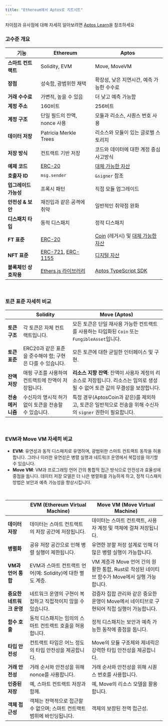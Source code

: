 ```yaml
---
title: "Ethereum에서 Aptos로 치트시트"
---
```


차이점과 유사점에 대해 자세히 알아보려면 [Aptos Learn](https://learn.aptoslabs.com/en/tutorials/ethereum-to-aptos-guide/cheat-sheet?workshop=eth-to-aptos)을 참조하세요

### 고수준 개요

| 기능                    | Ethereum                                                                                                                       | Aptos                                                                                                                                 |
| -------------------------- | ------------------------------------------------------------------------------------------------------------------------------ | ------------------------------------------------------------------------------------------------------------------------------------- |
| **스마트 컨트랙트**        | Solidity, EVM                                                                                                                  | Move, MoveVM                                                                                                                          |
| **장점**               | 성숙함, 광범위한 채택                                                                                                          | 확장성, 낮은 지연시간, 예측 가능한 수수료                                                                                            |
| **거래 수수료**       | 가변적, 높을 수 있음                                                                                                          | 더 낮고 예측 가능함                                                                                                            |
| **계정 주소**      | 160비트                                                                                                                        | 256비트                                                                                                                               |
| **계정 구조**      | 단일 필드의 잔액, nonce 사용                                                                                          | 모듈과 리소스, 시퀀스 번호 사용                                                                                           |
| **데이터 저장**           | Patricia Merkle Trees                                                                                                          | 리소스와 모듈이 있는 글로벌 스토리지                                                                                             |
| **저장 방식**        | 컨트랙트 기반 저장                                                                                                         | 코드와 데이터에 대한 계정 중심 사고방식                                                                                             |
| **예제 코드**           | [ERC-20](https://github.com/OpenZeppelin/openzeppelin-contracts/tree/master/contracts/token/ERC20)                             | [대체 가능한 자산](https://github.com/aptos-labs/aptos-core/blob/main/aptos-move/framework/aptos-framework/sources/fungible_asset.move) |
| **호출자 ID**              | `msg.sender`                                                                                                                   | `&signer` 참조                                                                                                                   |
| **업그레이드 가능성**         | 프록시 패턴                                                                                                                 | 직접 모듈 업그레이드                                                                                                                |
| **안전성 & 보안**  | 재진입과 같은 공격에 취약                                                                                          | 일반적인 취약점 완화                                                                                                      |
| **디스패치 타입**          | 동적 디스패치                                                                                                               | 정적 디스패치                                                                                                                       |
| **FT 표준**            | [ERC-20](https://docs.openzeppelin.com/contracts/4.x/erc20)                                                                    | [Coin](/ko/build/smart-contracts/aptos-coin) (레거시) 및 [대체 가능한 자산](/ko/build/smart-contracts/fungible-asset)                        |
| **NFT 표준**          | [ERC-721](https://docs.openzeppelin.com/contracts/4.x/erc721), [ERC-1155](https://docs.openzeppelin.com/contracts/4.x/erc1155) | [디지털 자산](/ko/build/smart-contracts/digital-asset)                                                                                 |
| **블록체인 상호작용** | [Ethers.js 라이브러리](https://docs.ethers.org/v6/)                                                                               | [Aptos TypeScript SDK](/ko/build/sdks/ts-sdk)                                                                                            |

<br />

### 토큰 표준 자세히 비교

|                        | Solidity                                                               | Move (Aptos)                                                                                                                                                         |
| ---------------------- | ---------------------------------------------------------------------- | -------------------------------------------------------------------------------------------------------------------------------------------------------------------- |
| **토큰 구조**    | 각 토큰은 자체 컨트랙트입니다.                                        | 모든 토큰은 단일 재사용 가능한 컨트랙트를 사용하는 타입화된 `Coin` 또는 `FungibleAsset`입니다.                                                                                  |
| **토큰 표준**     | ERC20과 같은 표준을 준수해야 함; 구현은 다를 수 있습니다.        | 모든 토큰에 대한 균일한 인터페이스 및 구현.                                                                                                                                 |
| **잔액 저장**    | 매핑 구조를 사용하여 컨트랙트에 잔액이 저장됩니다.                 | **리소스 지향 잔액**: 잔액이 사용자 계정의 리소스로 저장됩니다. 리소스는 임의로 생성될 수 없어 토큰 값의 무결성을 보장합니다. |
| **전송 메커니즘** | 수신자의 명시적 허가 없이 토큰을 전송할 수 있습니다. | 특정 경우(AptosCoin과 같은)를 제외하고, 토큰은 일반적으로 전송을 위해 수신자의 `signer` 권한이 필요합니다.                                                |

<br />

### EVM과 Move VM 자세히 비교

- **EVM**: 유연성과 동적 디스패치로 유명하며, 광범위한 스마트 컨트랙트 동작을 허용합니다. 그러나 이러한 유연성은 병렬 실행과 네트워크 운영에서 복잡성을 야기할 수 있습니다.
- **Move VM**: VM과 프로그래밍 언어 간의 통합적 접근 방식으로 안전성과 효율성에 중점을 둡니다. 데이터 저장 모델은 더 나은 병렬화를 가능하게 하고, 정적 디스패치 방법은 보안과 예측 가능성을 향상시킵니다.

<br />

|                                 | EVM (Ethereum Virtual Machine)                                         | Move VM (Move Virtual Machine)                                                                                     |
| ------------------------------- | ---------------------------------------------------------------------- | ------------------------------------------------------------------------------------------------------------------ |
| **데이터 저장**                | 데이터는 스마트 컨트랙트의 저장 공간에 저장됩니다.             | 데이터는 스마트 컨트랙트, 사용자 계정 및 객체에 걸쳐 저장됩니다.                                                 |
| **병렬화**             | 공유 저장 공간으로 인해 병렬 실행이 제한됩니다.             | 유연한 분할 저장 설계로 인해 더 많은 병렬 실행이 가능합니다.                                              |
| **VM과 언어 통합** | EVM과 스마트 컨트랙트 언어(예: Solidity)에 대한 별도 계층. | VM 계층과 Move 언어 간의 원활한 통합, Rust로 작성된 네이티브 함수가 Move에서 실행 가능합니다. |
| **중요한 네트워크 운영** | 네트워크 운영의 구현이 복잡하고 직접적이지 않을 수 있습니다.   | 검증자 집합 관리와 같은 중요한 운영이 Move에서 네이티브로 구현되어 직접 실행이 가능합니다.     |
| **함수 호출**            | 동적 디스패치는 임의의 스마트 컨트랙트 호출을 허용합니다.            | 정적 디스패치는 보안과 예측 가능한 동작에 중점을 둡니다.                                          |
| **타입 안전성**                 | 컨트랙트 타입은 어느 정도의 타입 안전성을 제공합니다.                         | Move의 모듈 구조체와 제네릭은 강력한 타입 안전성을 제공합니다.                                                      |
| **거래 안전성**          | 거래 순서와 안전성을 위해 nonce를 사용합니다.                       | 거래 순서와 안전성을 위해 시퀀스 번호를 사용합니다.                                                         |
| **인증된 저장**       | 예, 스마트 컨트랙트 저장과 함께.                                      | 예, Move의 리소스 모델을 활용합니다.                                                                             |
| **객체 접근성**        | 객체는 전역적으로 접근할 수 없으며; 스마트 컨트랙트 범위에 바인딩됩니다.    | 객체의 보장된 전역 접근성.                                                                        |

